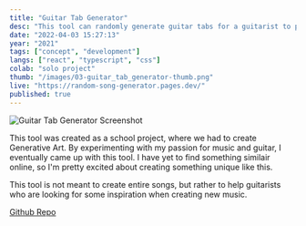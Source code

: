 ```yaml
---
title: "Guitar Tab Generator"
desc: "This tool can randomly generate guitar tabs for a guitarist to play. The notes it generates are based on the Major Scales to make sure it'll be something that could sound good."
date: "2022-04-03 15:27:13"
year: "2021"
tags: ["concept", "development"]
langs: ["react", "typescript", "css"]
colab: "solo project"
thumb: "/images/03-guitar_tab_generator-thumb.png"
live: "https://random-song-generator.pages.dev/"
published: true
---
```


![Guitar Tab Generator Screenshot](/images/03-guitar_tab_generator.png)

This tool was created as a school project, where we had to create Generative Art. By experimenting with my passion for music and guitar, I eventually came up with this tool. I have yet to find something similair online, so I'm pretty excited about creating something unique like this.

This tool is not meant to create entire songs, but rather to help guitarists who are looking for some inspiration when creating new music.

[Github Repo](https://github.com/Elempiar/tab-generator)
